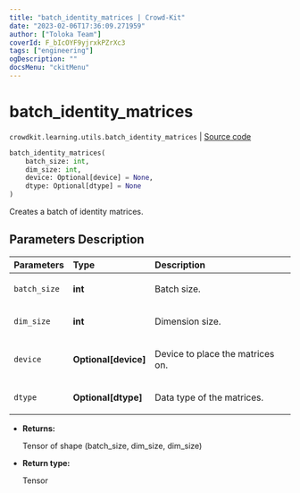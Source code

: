 ```yaml
---
title: "batch_identity_matrices | Crowd-Kit"
date: "2023-02-06T17:36:09.271959"
author: ["Toloka Team"]
coverId: F_bIcOYF9yjrxkPZrXc3
tags: ["engineering"]
ogDescription: ""
docsMenu: "ckitMenu"
---
```


# batch_identity_matrices
`crowdkit.learning.utils.batch_identity_matrices` | [Source code](https://github.com/Toloka/crowd-kit/blob/v1.2.0/crowdkit/learning/utils.py#L30)

```python
batch_identity_matrices(
    batch_size: int,
    dim_size: int,
    device: Optional[device] = None,
    dtype: Optional[dtype] = None
)
```

Creates a batch of identity matrices.

## Parameters Description

| Parameters | Type | Description |
| :----------| :----| :-----------|
`batch_size`|**int**|<p>Batch size.</p>
`dim_size`|**int**|<p>Dimension size.</p>
`device`|**Optional\[device\]**|<p>Device to place the matrices on.</p>
`dtype`|**Optional\[dtype\]**|<p>Data type of the matrices.</p>

* **Returns:**

  Tensor of shape (batch_size, dim_size, dim_size)

* **Return type:**

  Tensor